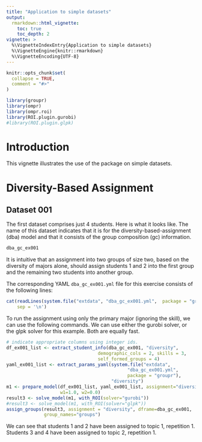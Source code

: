 ```yaml
---
title: "Application to simple datasets"
output: 
  rmarkdown::html_vignette:
    toc: true
    toc_depth: 2
vignette: >
  %\VignetteIndexEntry{Application to simple datasets}
  %\VignetteEngine{knitr::rmarkdown}
  %\VignetteEncoding{UTF-8}
---
```


```r
knitr::opts_chunk$set(
  collapse = TRUE,
  comment = "#>"
)
```

```r
library(groupr)
library(ompr)
library(ompr.roi)
library(ROI.plugin.gurobi)
#library(ROI.plugin.glpk)
```

# Introduction 

This vignette illustrates the use of the package on simple datasets.

# Diversity-Based Assignment

## Dataset 001

The first dataset comprises just 4 students. Here is what it looks like. The
name of this dataset indicates that it is for the diversity-based-assignment
(dba) model and that it consists of the group composition (gc) information.

```r
dba_gc_ex001
```

It is intuitive that an assignment into two groups of size two, based on the
diversity of majors alone, should assign students 1 and 2 into the first 
group and the remaining two students into another group.

The corresponding YAML `dba_gc_ex001.yml` file for this exercise consists of the
following lines:

```r
cat(readLines(system.file("extdata", "dba_gc_ex001.yml",  package = "groupr")), 
    sep = '\n')
```

To run the assignment using only the primary major (ignoring the skill), we 
can use the following commands. We can use either the gurobi solver, or the 
glpk solver for this example. Both are equally fast.

```r
# indicate appropriate columns using integer ids.
df_ex001_list <- extract_student_info(dba_gc_ex001, "diversity",
                                  demographic_cols = 2, skills = 3, 
                                  self_formed_groups = 4)
yaml_ex001_list <- extract_params_yaml(system.file("extdata", 
                                             "dba_gc_ex001.yml",  
                                             package = "groupr"),
                                       "diversity")
m1 <- prepare_model(df_ex001_list, yaml_ex001_list, assignment="diversity",
                    w1=1.0, w2=0.0)
result3 <- solve_model(m1, with_ROI(solver="gurobi"))
#result3 <- solve_model(m1, with_ROI(solver="glpk"))
assign_groups(result3, assignment = "diversity", dframe=dba_gc_ex001, 
              group_names="groups")
```

We can see that students 1 and 2 have been assigned to topic 1, repetition 1. Students 
3 and 4 have been assigned to topic 2, repetition 1.
